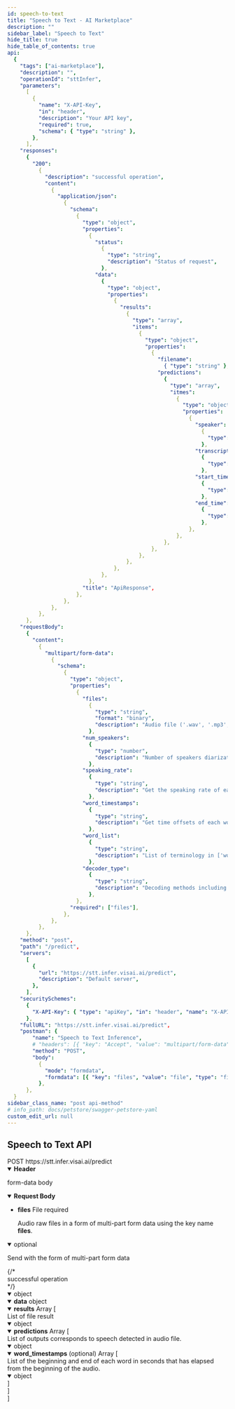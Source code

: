```yaml
---
id: speech-to-text
title: "Speech to Text - AI Marketplace"
description: ""
sidebar_label: "Speech to Text"
hide_title: true
hide_table_of_contents: true
api:
  {
    "tags": ["ai-marketplace"],
    "description": "",
    "operationId": "sttInfer",
    "parameters":
      [
        {
          "name": "X-API-Key",
          "in": "header",
          "description": "Your API key",
          "required": true,
          "schema": { "type": "string" },
        },
      ],
    "responses":
      {
        "200":
          {
            "description": "successful operation",
            "content":
              {
                "application/json":
                  {
                    "schema":
                      {
                        "type": "object",
                        "properties":
                          {
                            "status":
                              {
                                "type": "string",
                                "description": "Status of request",
                              },
                            "data":
                              {
                                "type": "object",
                                "properties":
                                  {
                                    "results":
                                      {
                                        "type": "array",
                                        "items":
                                          {
                                            "type": "object",
                                            "properties":
                                              {
                                                "filename":
                                                  { "type": "string" },
                                                "predictions":
                                                  {
                                                    "type": "array",
                                                    "itmes":
                                                      {
                                                        "type": "object",
                                                        "properties":
                                                          {
                                                            "speaker":
                                                              {
                                                                "type": "string",
                                                              },
                                                            "transcript":
                                                              {
                                                                "type": "string",
                                                              },
                                                            "start_time":
                                                              {
                                                                "type": "string",
                                                              },
                                                            "end_time":
                                                              {
                                                                "type": "string",
                                                              },
                                                          },
                                                      },
                                                  },
                                              },
                                          },
                                      },
                                  },
                              },
                          },
                        "title": "ApiResponse",
                      },
                  },
              },
          },
      },
    "requestBody":
      {
        "content":
          {
            "multipart/form-data":
              {
                "schema":
                  {
                    "type": "object",
                    "properties":
                      {
                        "files":
                          {
                            "type": "string",
                            "format": "binary",
                            "description": "Audio file ('.wav', '.mp3', '.ogg', and etc.)",
                          },
                        "num_speakers":
                          {
                            "type": "number",
                            "description": "Number of speakers diarization in 1-4 speakers. (default: 1)",
                          },
                        "speaking_rate":
                          {
                            "type": "string",
                            "description": "Get the speaking rate of each transcription by settings true (default: false)",
                          },
                        "word_timestamps":
                          {
                            "type": "string",
                            "description": "Get time offsets of each word by settings true (default: false)",
                          },
                        "word_list":
                          {
                            "type": "string",
                            "description": "List of terminology in ['word_1', 'word_2', ...] format",
                          },
                        "decoder_type":
                          {
                            "type": "string",
                            "description": "Decoding methods including Greedy, BeamSearch, and LMBeamSearch (default: LMBeamSearch)",
                          },
                      },
                    "required": ["files"],
                  },
              },
          },
      },
    "method": "post",
    "path": "/predict",
    "servers":
      [
        {
          "url": "https://stt.infer.visai.ai/predict",
          "description": "Default server",
        },
      ],
    "securitySchemes":
      {
        "X-API-Key": { "type": "apiKey", "in": "header", "name": "X-API-Key" },
      },
    "fullURL": "https://stt.infer.visai.ai/predict",
    "postman": {
        "name": "Speech to Text Inference",
        # "headers": [{ "key": "Accept", "value": "multipart/form-data" }],
        "method": "POST",
        "body":
          {
            "mode": "formdata",
            "formdata": [{ "key": "files", "value": "file", "type": "file" }],
          },
      },
  }
sidebar_class_name: "post api-method"
# info_path: docs/petstore/swagger-petstore-yaml
custom_edit_url: null
---
```



## Speech to Text API

<div class="custom-url-container">
  <span class="custom-method">POST</span>
  <span class="custom-url">https://stt.infer.visai.ai/predict</span>
</div>
<details style={{ marginBottom: "1rem" }} data-collapsed={false} open={true}>
  <summary style={{}}>
    <strong>Header</strong>
  </summary>
  <div>
    <ul>
      <ParamsItem
        className={"paramsItem"}
        param={{
          name: "X-API-Key",
          in: "header",
          description: "Your API key",
          required: true,
          schema: { type: "string" },
        }}
      ></ParamsItem>
    </ul>
  </div>
</details>
<MimeTabs>
  <TabItem label={"multipart/form-data"} value={"multipart/form-data-schema"}>
    <p style={{ marginLeft: "1rem", marginBottom: "0px", fontWeight: 500, fontSize: "12px" }}>form-data body</p>
    <details style={{}} data-collapsed={false} open={true}>
      <summary style={{ textAlign: "left" }}>
        <strong>Request Body</strong><br/>
      </summary>
      <div style={{ textAlign: "left", marginLeft: "1rem" }}></div>
      <ul style={{ marginLeft: "1rem" }}>
        <li>
          <div>
            <div>
              <strong>files</strong>
              <span style={{ opacity: "0.6" }}> File</span>
              <span
                style={{
                  color: "#FA383E",
                  marginLeft: "0.25rem",
                  fontWeight: "700",
                }}
              >
                required
              </span>
            </div>
            <p>Audio raw files in a form of multi-part form data using the key name <b>files</b>.</p>
          </div>
        </li>
      </ul>
    </details>
    <details
      style={{ marginBottom: "1rem" }}
      data-collapsed={false}
      open={true}
    >
      <summary style={{}}>
         <span style={{ opacity: "0.6" }}>optional</span>
         <p style={{ fontSize: "14px", opacity: "0.6" }}>Send with the form of multi-part form data</p>
      </summary>
      <div>
        <ul>
          <ParamsItem
            className={"paramsItem"}
            param={{
              name: "num_speakers",
              in: "query",
              description: "Number of speakers diarization in 1-4 speakers.",
              required: false,
              style: "form",
              schema: {
                type: "number",
                default: `1`,
              },
            }}
          ></ParamsItem>
          <ParamsItem
            className={"paramsItem"}
            param={{
              name: "speaking_rate",
              in: "query",
              description: "Get the speaking rate of each transcription for speech fluency analysis in the audio.",
              required: false,
              style: "form",
              schema: {
                type: "boolean",
                default: `false`,
              },
            }}
          ></ParamsItem>
          <ParamsItem
            className={"paramsItem"}
            param={{
              name: "word_timestamps",
              in: "query",
              description: "Get time offsets of each word that is recognized in the audio.",
              required: false,
              style: "form",
              schema: {
                type: "boolean",
                default: `false`,
              },
            }}
          ></ParamsItem>
          <ParamsItem
            className={"paramsItem"}
            param={{
              name: "word_list",
              in: "query",
              description: "List of terminology ['word_1', 'word_2', ...]",
              required: false,
              style: "form",
              schema: {
                type: "string[]",
                default: `[]`,
              },
            }}
          ></ParamsItem>
          <ParamsItem
            className={"paramsItem"}
            param={{
              name: "word_list",
              in: "query",
              description: "Decoding methods including `Greedy`, `BeamSearch`, and `LMBeamSearch`",
              required: false,
              style: "form",
              schema: {
                type: "string",
                default: `LMBeamSearch`,
              },
            }}
          ></ParamsItem>
        </ul>
      </div>
    </details>
  </TabItem>
</MimeTabs>
<div>
  <ApiTabs>
    <TabItem label={"200"} value={"200"}>
      {/* <div>successful operation</div> */}
      <div>
        <MimeTabs schemaType={"response"}>
          <TabItem label={"application/json"} value={"application/json"}>
            <SchemaTabs>
              <TabItem label={"Schema"} value={"Schema"}>
                 <details style={{}} data-collapsed={false} open={true}>
                  <summary style={{}}>
                    <span style={{ opacity: "0.6" }}> object</span>
                  </summary>
                  <div style={{ marginLeft: "1rem" }}>
                   <SchemaItem
                      collapsible={false}
                      name={"status"}
                      required={false}
                      schemaName={"string"}
                      qualifierMessage={
                        "`success` | `failed`"
                      }
                      schema={{
                        description: "Status of request",
                        title: "status",
                      }}
                    ></SchemaItem>
                    <SchemaItem
                      collapsible={false}
                      className={"schemaItem"}
                    >
                      <details style={{}} data-collapsed={false} open={true}>
                        <summary style={{}}>
                          <strong>data</strong>
                          <span style={{ opacity: "0.6" }}> object</span>
                        </summary>
                        <div style={{ marginLeft: "1rem" }}>
                          <SchemaItem
                            collapsible={false}
                            className={"schemaItem"}
                          >
                            <details style={{}} data-collapsed={false} open={true}>
                              <summary style={{}}>
                                <strong>results</strong>
                                <span style={{ opacity: "0.6" }}> Array [</span>
                              </summary>
                              <div style={{ marginLeft: "1rem" }}>
                                <div>List of file result</div>
                                <SchemaItem
                                  collapsible={false}
                                  className={"schemaItem"}
                                >
                                  <details style={{}} data-collapsed={false} open={true}>
                                    <summary style={{}}>
                                      <span style={{ opacity: "0.6" }}> object</span>
                                    </summary>
                                    <div style={{ marginLeft: "1rem" }}>
                                      <SchemaItem
                                        collapsible={false}
                                        name={"filename"}
                                        required={false}
                                        schemaName={"string"}
                                        qualifierMessage={undefined}
                                        schema={{
                                          type: "string",
                                          description: "File name",
                                        }}
                                      ></SchemaItem>
                                      <SchemaItem
                                        collapsible={false}
                                        className={"schemaItem"}
                                      >
                                        <details style={{}} data-collapsed={false} open={true}>
                                          <summary style={{}}>
                                            <strong>predictions</strong>
                                            <span style={{ opacity: "0.6" }}> Array [</span>
                                          </summary>
                                          <div style={{ marginLeft: "1rem" }}>
                                            <div>List of outputs corresponds to speech detected in audio file.</div>
                                            <SchemaItem
                                              collapsible={false}
                                              className={"schemaItem"}
                                            >
                                              <details style={{}} data-collapsed={false} open={true}>
                                                <summary style={{}}>
                                                  <span style={{ opacity: "0.6" }}> object</span>
                                                </summary>
                                                <div style={{ marginLeft: "1rem" }}>
                                                  <SchemaItem
                                                    collapsible={false}
                                                    name={"start_time"}
                                                    required={false}
                                                    schemaName={"string"}
                                                    qualifierMessage={undefined}
                                                    schema={{
                                                      type: "string",
                                                      description: "Start time in `HH:mm:ss.sss` format",
                                                    }}
                                                  ></SchemaItem>
                                                  <SchemaItem
                                                    collapsible={false}
                                                    name={"end_time"}
                                                    required={false}
                                                    schemaName={"string"}
                                                    qualifierMessage={undefined}
                                                    schema={{
                                                      type: "string",
                                                      description: "Start time in `HH:mm:ss.sss` format",
                                                    }}
                                                  ></SchemaItem>
                                                  <SchemaItem
                                                    collapsible={false}
                                                    name={"speaker"}
                                                    required={false}
                                                    schemaName={"string"}
                                                    qualifierMessage={undefined}
                                                    schema={{
                                                      type: "string",
                                                      description: "Speaker in `SPEAKER_{number}` format",
                                                    }}
                                                  ></SchemaItem>
                                                  <SchemaItem
                                                    collapsible={false}
                                                    name={"transcript"}
                                                    required={false}
                                                    schemaName={"string"}
                                                    qualifierMessage={undefined}
                                                    schema={{
                                                      type: "string",
                                                      description: "The transcribed text",
                                                    }}
                                                  ></SchemaItem>
                                                  <SchemaItem
                                                    collapsible={false}
                                                    name={"speaker_rate"}
                                                    required={false}
                                                    schemaName={"(optional) float"}
                                                    qualifierMessage={undefined}
                                                    schema={{
                                                      type: "string",
                                                      description: "Speaking rate of each transcription",
                                                    }}
                                                  ></SchemaItem>
                                                  <SchemaItem
                                                    collapsible={false}
                                                    className={"schemaItem"}
                                                  >
                                                    <details style={{}} data-collapsed={false} open={true}>
                                                      <summary style={{}}>
                                                        <strong>word_timestamps</strong>
                                                        <span style={{ opacity: "0.6" }}> (optional) Array [</span>
                                                      </summary>
                                                      <div style={{ marginLeft: "1rem" }}>
                                                        <div>List of the beginning and end of each word in seconds that has elapsed from the beginning of the audio.</div>
                                                        <SchemaItem
                                                          collapsible={false}
                                                          className={"schemaItem"}
                                                        >
                                                          <details style={{}} data-collapsed={false} open={false}>
                                                            <summary style={{}}>
                                                              <span style={{ opacity: "0.6" }}> object</span>
                                                            </summary>
                                                            <div style={{ marginLeft: "1rem" }}>
                                                              <SchemaItem
                                                                collapsible={false}
                                                                name={"start_time"}
                                                                required={false}
                                                                schemaName={"string"}
                                                                qualifierMessage={undefined}
                                                                schema={{
                                                                  type: "string",
                                                                  description: "Start time in HH:MM:SS.sss format",
                                                                }}
                                                              ></SchemaItem>
                                                              <SchemaItem
                                                                collapsible={false}
                                                                name={"end_time"}
                                                                required={false}
                                                                schemaName={"string"}
                                                                qualifierMessage={undefined}
                                                                schema={{
                                                                  type: "string",
                                                                  description: "Start time in `HH:MM:SS.sss` format",
                                                                }}
                                                              ></SchemaItem>
                                                              <SchemaItem
                                                                collapsible={false}
                                                                name={"word"}
                                                                required={false}
                                                                schemaName={"string"}
                                                                qualifierMessage={undefined}
                                                                schema={{
                                                                  type: "string",
                                                                  description: "Word in audio file",
                                                                }}
                                                              ></SchemaItem>
                                                            </div>
                                                          </details>
                                                        </SchemaItem>
                                                      </div>
                                                      <div
                                                        style={{
                                                          fontSize: "var(--ifm-code-font-size)",
                                                          opacity: "0.6",
                                                          marginLeft: "-.5rem",
                                                        }}
                                                      >
                                                        ]
                                                      </div>
                                                    </details>
                                                  </SchemaItem>
                                                </div>
                                              </details>
                                            </SchemaItem>
                                          </div>
                                          <div
                                            style={{
                                              fontSize: "var(--ifm-code-font-size)",
                                              opacity: "0.6",
                                              marginLeft: "-.5rem",
                                            }}
                                          >
                                            ]
                                          </div>
                                        </details>
                                      </SchemaItem>
                                    </div>
                                  </details>
                                </SchemaItem>
                              </div>
                              <div
                                style={{
                                  fontSize: "var(--ifm-code-font-size)",
                                  opacity: "0.6",
                                  marginLeft: "-.5rem",
                                }}
                              >
                                ]
                              </div>
                            </details>
                          </SchemaItem>
                        </div>
                      </details>
                    </SchemaItem>
                  </div>
                </details>
              </TabItem>
              <TabItem
                label={"Example (from schema)"}
                value={"Example (from schema)"}
              >
                <ResponseSamples
                  responseExample={
                    `{
  "status": "success",
  "data": {
    "results": [
      {
        "filename": "Record.wav",
        "predictions": [
          {
            "speaker": "SPEAKER_00",
            "transcript": "วิสัย",
            "start_time": "00:00:01.322",
            "end_time": "00:00:02.158"
          },
          {
            "speaker": "SPEAKER_00",
            "transcript": "บริษัทผู้พัฒนาแพลตฟอร์ม",
            "start_time": "00:00:02.721",
            "end_time": "00:00:05.145"
          },
          {
            "speaker": "SPEAKER_00",
            "transcript": "มีเป้าหมายหลักในการเป็นศูนย์กลางการให้บริการ",
            "start_time": "00:00:05.930",
            "end_time": "00:00:09.274"
          },
          {
            "speaker": "SPEAKER_00",
            "transcript": "การทดลองวิจัย",
            "start_time": "00:00:09.803",
            "end_time": "00:00:11.203"
          },
          {
            "speaker": "SPEAKER_00",
            "transcript": "และแลกเปลี่ยนความรู้ด้านปัญญาประดิษฐ์",
            "start_time": "00:00:12.056",
            "end_time": "00:00:14.360"
          }
        ]
      }
    ]
  }
}`
                  }
                  language={"json"}
                ></ResponseSamples>
              </TabItem>
            </SchemaTabs>
          </TabItem>
        </MimeTabs>
      </div>
    </TabItem>

  </ApiTabs>
</div>
